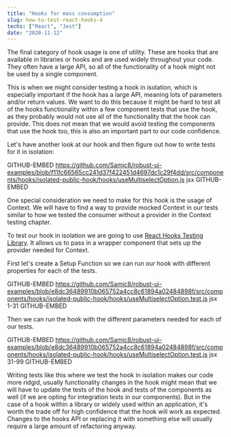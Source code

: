 ```yaml
---
title: "Hooks for mass consumption"
slug: how-to-test-react-hooks-4
techs: ["React", "Jest"]
date: "2020-11-12"
---
```


The final category of hook usage is one of utility. These are hooks that are available in libraries or hooks and are used widely throughout your code. They often have a large API, so all of the functionality of a hook might not be used by a single component.

This is when we might consider testing a hook in isolation, which is especially important if the hook has a large API, meaning lots of parameters and/or return values. We want to do this because it might be hard to test all of the hooks functionality within a few component tests that use the hook, as they probably would not use all of the functionality that the hook can provide. This does not mean that we would avoid testing the components that use the hook too, this is also an important part to our code confidence.

<!-- does not mean not testing the components that use the hook too
 -->

Let's have another look at our hook and then figure out how to write tests for it in isolation:

GITHUB-EMBED https://github.com/Samic8/robust-ui-examples/blob/f11fc66565cc241d37f422451d4697dc1c29f4dd/src/components/hooks/isolated-public-hook/hooks/useMultiselectOption.js jsx GITHUB-EMBED

<!-- TODO link to context testing chapter -->

One special consideration we need to make for this hook is the usage of Context. We will have to find a way to provide mocked Context in our tests similar to how we tested the consumer without a provider in the Context testing chapter.

To test our hook in isolation we are going to use [React Hooks Testing Library](https://github.com/testing-library/react-hooks-testing-library). It allows us to pass in a wrapper component that sets up the provider needed for Context.

<!-- Link to setup function -->

First let's create a Setup Function so we can run our hook with different properties for each of the tests.

GITHUB-EMBED https://github.com/Samic8/robust-ui-examples/blob/e8dc36489910b065752a4cc8c61894a02484898f/src/components/hooks/isolated-public-hook/hooks/useMultiselectOption.test.js jsx 1-31 GITHUB-EMBED

Then we can run the hook with the different parameters needed for each of our tests.

GITHUB-EMBED https://github.com/Samic8/robust-ui-examples/blob/e8dc36489910b065752a4cc8c61894a02484898f/src/components/hooks/isolated-public-hook/hooks/useMultiselectOption.test.js jsx 31-99 GITHUB-EMBED

Writing tests like this where we test the hook in isolation makes our code more ridgid, usually functionality changes in the hook might mean that we will have to update the tests of the hook and tests of the components as well (if we are opting for integration tests in our components). But in the case of a hook within a library or widely used within an application, it's worth the trade off for high confidence that the hook will work as expected. Changes to the hooks API or replacing it with something else will usually require a large amount of refactoring anyway.
